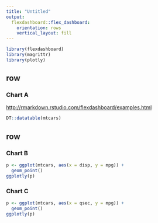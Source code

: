 ```yaml
---
title: "Untitled"
output: 
  flexdashboard::flex_dashboard:
    orientation: rows
    vertical_layout: fill
---
```


```r
library(flexdashboard)
library(magrittr)
library(plotly)
```

row
-----------------------------------------------------------------------

### Chart A

[http://rmarkdown.rstudio.com/flexdashboard/examples.html](http://rmarkdown.rstudio.com/flexdashboard/examples.html)

```r
DT::datatable(mtcars)
```


row
-----------------------------------------------------------------------

### Chart B

```r
p <- ggplot(mtcars, aes(x = disp, y = mpg)) + 
  geom_point()
ggplotly(p)
```

### Chart C

```r
p <- ggplot(mtcars, aes(x = qsec, y = mpg)) + 
  geom_point()
ggplotly(p)
```




